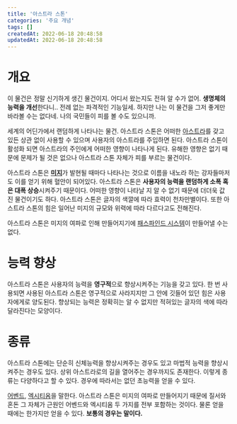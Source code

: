 ```yaml
---
title: '아스트라 스톤'
categories: '주요 개념'
tags: []
createdAt: 2022-06-18 20:48:58
updatedAt: 2022-06-18 20:48:58
---
```


# 개요
<QBlock who='케레모르의 왕 알렌다 케레모르'>
  <P>이 물건은 정말 신기하게 생긴 물건이지. 어디서 왔는지도 전혀 알 수가 없어. <Strong>생명체의 능력을 개선</Strong>한다니.. 전례 없는 파격적인 기능일세. 하지만 나는 이 물건을 그저 좋게만 바라볼 수는 없다네. 나의 국민들이 피를 볼 수도 있으니까.</P>
</QBlock>

세계의 어딘가에서 랜덤하게 나타나는 물건. 아스트라 스톤은 어떠한 [아스트라](아스트라)를 갖고 있든 상관 없이 사용할 수 있으며 사용자의 아스트라를 주입하면 된다. 아스트라 스톤이 활성화 되면 아스트라의 주인에게 어떠한 영향이 나타나게 된다. 유해한 영향은 없기 때문에 문제가 될 것은 없으나 아스트라 스톤 자체가 피를 부르는 물건이다.

아스트라 스톤은 [**미지**](미지)가 발현될 때마다 나타나는 것으로 이름을 내노라 하는 강자들마저도 이를 얻기 위해 혈안이 되어있다. 아스트라 스톤은 **사용자의 능력을 랜덤하게 소폭 혹은 대폭 상승**시켜주기 때문이다. 어떠한 영향이 나타날 지 알 수 없기 때문에 더더욱 값진 물건이기도 하다. 아스트라 스톤은 글자의 색깔에 따라 효력이 천차만별이다. 또한 아스트라 스톤의 힘은 일어난 미지의 규모와 위력에 따라 다르다고도 전해진다.

아스트라 스톤은 미지의 여파로 인해 만들어지기에 [패스파인드 시스템](패스파인드_시스템)이 만들어낼 수는 없다.

# 능력 향상
아스트라 스톤은 사용자의 능력을 **영구적**으로 향상시켜주는 기능을 갖고 있다. 한 번 사용되면 사용된 아스트라 스톤은 영구적으로 사라지지만 그 안에 깃들어 있던 힘은 사용자에게로 양도된다. 향상되는 능력은 정확히는 알 수 없지만 적혀있는 글자의 색에 따라 달라진다는 모양이다.

# 종류
<P>아스트라 스톤에는 단순히 신체능력을 향상시켜주는 경우도 있고 마법적 능력을 향상시켜주는 경우도 있다. 상위 아스트라<FT number={1} />로의 길을 열어주는 경우까지도 존재한다. 이렇게 종류는 다양하다고 할 수 있다. 경우에 따라서는 없던 초능력을 얻을 수 있다.</P>

<FB number={1}><A href='어벤드'>어벤드</A>, <A href='엑시티옴'>엑시티옴</A>을 말한다. 아스트라 스톤은 미지의 여파로 만들어지기 때문에 질서와 혼돈 그 자체가 근원인 어벤드와 엑시티옴 두 가지를 전부 포함하는 것이다. 물론 얻을 때에는 한가지만 얻을 수 있다. <Strong>보통의 경우는 말이다.</Strong></FB>
